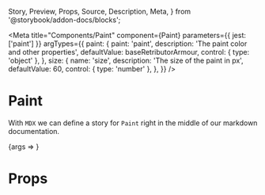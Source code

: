   Story,
  Preview,
  Props,
  Source,
  Description,
  Meta,
} from '@storybook/addon-docs/blocks';

<Meta
  title="Components/Paint"
  component={Paint}
  parameters={{ jest: ['paint'] }}
  argTypes={{
    paint: {
      paint: 'paint',
      description: 'The paint color and other properties',
      defaultValue: baseRetributorArmour,
      control: { type: 'object' },
    },
    size: {
      name: 'size',
      description: 'The size of the paint in px',
      defaultValue: 60,
      control: { type: 'number' },
    },
  }}
/>

# Paint

With `MDX` we can define a story for `Paint` right in the middle of our
markdown documentation.

<Preview>
  <Story
    name="default"
    args={{
      paint: baseRetributorArmour,
      type: 'showcase',
    }}
  >
    {args => <Paint {...args} />}
  </Story>
</Preview>

# Props

<Props story="default" />

